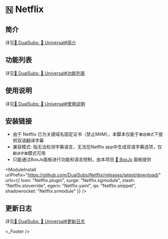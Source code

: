 
# 🇳 Netflix

## 简介
详见[🍿 DualSubs: 🔣 Universal#简介](./universal#简介)

## 功能列表
详见[🍿 DualSubs: 🔣 Universal#功能列表](./universal#功能列表)

## 使用说明
详见[🍿 DualSubs: 🔣 Universal#使用说明](./universal#使用说明)

## 安装链接
* 由于 Netflix 已为关键域名固定证书（禁止MitM），本脚本仅能于`兼容模式`下提供双语翻译字幕
* 兼容模式: 指无法检测字幕语言，无法在Netflix app中生成双语字幕选项，仅`翻译字幕`模式可用
* 只能通过BoxJs面板进行功能和语言控制，由本项目 [🧰 BoxJs](./box-js) 面板提供

<ModuleInstall
  urlPrefix="https://github.com/DualSubs/Netflix/releases/latest/download/"
  urls={{
    loon: "Netflix.plugin",
    surge: "Netflix.sgmodule",
    stash: "Netflix.stoverride",
    egern: "Netflix.yaml",
    qx: "Netflix.snippet",
    shadowrocket: "Netflix.srmodule"
  }}
/>
## 更新日志
详见[🍿 DualSubs: 🔣 Universal#更新日志](./universal#更新日志)

<_Footer />
